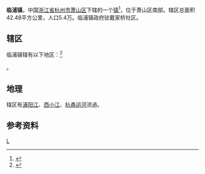 {{other uses|临浦}}
{{中国乡级行政区
|景观照片文件名 = 202001 Linpu Dongfan Elementary School.jpg
|景观照片描述 = 
|汉语拼音 = Lín pǔ
|其他语言 = 
|其他语言名称 = 
|旧称 = 
|地名出处 = 
|位置图文件名 = 
|位置图描述 = 
|自定义图片= 
|建置时间 = 
|政府驻地 = 
|毗邻 = 
|总面积 = 
|总人口 = 
|总人口年份 = 
|户籍人口 = 
|户籍人口年份 = 
|常住人口 = 
|常住人口年份 = 
|人口密度 = 
|GDP = 
|GDP年份 = 
|邮政编码 = 
|电话区号 = 571
|官方网站 = 
|网站名称 = 
|33/01/09/105/000}}

'''临浦镇'''，中国[[浙江省|浙江省]][[杭州市|杭州市]][[萧山区|萧山区]]下辖的一个[[镇|镇]]<ref>{{PRC admin/ref sgc|{{PRC admin/parent|33/01/09/105/000}}}}</ref>，位于萧山区南部。辖区总面积42.48平方公里，人口5.4万。临浦镇政府驻戴家桥社区。

== 辖区 ==
临浦镇辖有以下地区：<ref>{{PRC admin/ref sgc|33/01/09/105/000}}</ref>

{{PRC admin/children|33/01/09/105/000}}。

== 地理 ==
辖区有[[浦阳江|浦阳江]]、[[西小江|西小江]]、[[杭甬运河|杭甬运河]]流過。

==参考资料==
{{reflist|2}}

{{萧山区行政区划}}
[[Category:萧山区行政区划|L]]